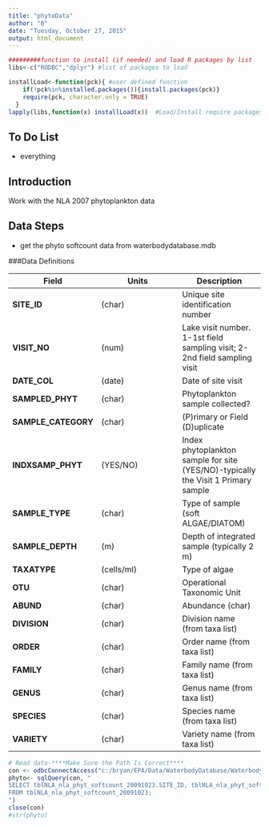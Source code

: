 ```yaml
---
title: "phytoData"
author: "B"
date: "Tuesday, October 27, 2015"
output: html_document
---
```

```r
#########function to install (if needed) and load R packages by list
libs<-c("RODBC","dplyr") #list of packages to load

installLoad<-function(pck){ #user defined function
    if(!pck%in%installed.packages()){install.packages(pck)}
    require(pck, character.only = TRUE)
  }
lapply(libs,function(x) installLoad(x))  #Load/Install require packages
```

To Do List
-------------------------
* everything


Introduction
-------------------------
Work with the NLA 2007 phytoplankton data

Data Steps
-------------------------

* get the phyto softcount data from waterbodydatabase.mdb

###Data Definitions

Field  | Units | Description
------------- | ------------- | -------------
**SITE_ID** | (char) |Unique site identification number
**VISIT_NO** | (num) |Lake visit number. 1-1st field sampling visit; 2-2nd field sampling visit
**DATE_COL** | (date) |Date of site visit
**SAMPLED_PHYT** | (char) |Phytoplankton sample collected?
**SAMPLE_CATEGORY** | (char) |(P)rimary or Field (D)uplicate
**INDXSAMP_PHYT** | (YES/NO) |Index phytoplankton sample for site (YES/NO)-typically the Visit 1 Primary sample
**SAMPLE_TYPE** | (char) |Type of sample (soft ALGAE/DIATOM)
**SAMPLE_DEPTH** | (m) |Depth of integrated sample (typically 2 m)
**TAXATYPE** | (cells/ml) |Type of algae
**OTU** | (char) |Operational Taxonomic Unit 
**ABUND** | (char) |Abundance (char)
**DIVISION** | (char) |Division name (from taxa list)
**ORDER** | (char) |Order name (from taxa list)
**FAMILY** | (char) |Family name (from taxa list)
**GENUS** | (char) |Genus name (from taxa list)
**SPECIES** | (char) |Species name (from taxa list)
**VARIETY** | (char) |Variety name (from taxa list)

```r
# Read data-****Make Sure the Path Is Correct****
con <- odbcConnectAccess("c:/bryan/EPA/Data/WaterbodyDatabase/WaterbodyDatabase.mdb")
phyto<- sqlQuery(con, "
SELECT tblNLA_nla_phyt_softcount_20091023.SITE_ID, tblNLA_nla_phyt_softcount_20091023.VISIT_NO, tblNLA_nla_phyt_softcount_20091023.DATE_COL, tblNLA_nla_phyt_softcount_20091023.SAMPLED_PHYT, tblNLA_nla_phyt_softcount_20091023.SAMPLE_CATEGORY, tblNLA_nla_phyt_softcount_20091023.INDXSAMP_PHYT, tblNLA_nla_phyt_softcount_20091023.SAMPLE_TYPE, tblNLA_nla_phyt_softcount_20091023.SAMPLE_DEPTH, tblNLA_nla_phyt_softcount_20091023.TAXATYPE, tblNLA_nla_phyt_softcount_20091023.OTU, tblNLA_nla_phyt_softcount_20091023.ABUND, tblNLA_nla_phyt_softcount_20091023.DIVISION, tblNLA_nla_phyt_softcount_20091023.FAMILY, tblNLA_nla_phyt_softcount_20091023.ORDER, tblNLA_nla_phyt_softcount_20091023.GENUS, tblNLA_nla_phyt_softcount_20091023.SPECIES, tblNLA_nla_phyt_softcount_20091023.VARIETY
FROM tblNLA_nla_phyt_softcount_20091023;
")
close(con)
#str(phyto)
```
